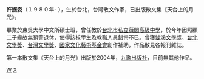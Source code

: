 {{Multiple issues|
{{Notability Unreferenced|time=2022-06-12T10:25:14+00:00}}
{{BLP unsourced|time=2022-06-12T10:25:14+00:00}}
}}
'''許婉姿'''（１９８０年- ），生於台北，台灣散文作家，已出版散文集《天台上的月光》。

畢業於東吳大學中文所碩士班，曾任教於[[台北市私立薇閣高級中學|台北市私立薇閣高級中學]]，於今年因照顧二子緣故無預警退休，使得該校學生及教職人員錯愕不已。曾獲[[雙溪文學獎|雙溪文學獎]]、[[台北文學獎|台北文學獎]]、[[台灣文學獎|台灣文學獎]]、[[國家文化藝術基金會|國家文化藝術基金會]]創作補助，作品散見各報刊雜誌。

第一本散文集《天台上的月光》出版於2004年，[[九歌出版社|九歌出版社]]，目前無其他作品。



[[category:许姓|W]]
[[category:台湾作家|X]]